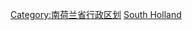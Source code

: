 {{Commons cat|Cities, towns and villages in South Holland}}

[[Category:南荷兰省行政区划|Category:南荷兰省行政区划]]
[[Category:荷兰城镇和村庄|South Holland]]